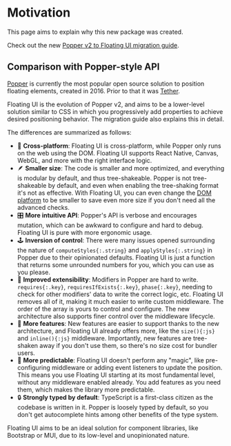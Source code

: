 # Motivation

This page aims to explain why this new package was created.

Check out the new
[Popper v2 to Floating UI migration guide](/docs/migration).

## Comparison with Popper-style API

[Popper](https://popper.js.org) is currently the most popular
open source solution to position floating elements, created
in 2016. Prior to that it was
[Tether](https://tetherjs.dev/docs/welcome/).

Floating UI is the evolution of Popper v2, and aims to be a
lower-level solution similar to CSS in which you progressively
add properties to achieve desired positioning behavior. The
migration guide also explains this in detail.

The differences are summarized as follows:

- 📱 **Cross-platform**: Floating UI is cross-platform, while
  Popper only runs on the web using the DOM. Floating UI supports
  React Native, Canvas, WebGL, and more with the right interface
  logic.
- 🪶 **Smaller size**: The code is smaller and more optimized,
  and everything is modular by default, and thus tree-shakeable.
  Popper is not tree-shakeable by default, and even when enabling
  the tree-shaking format it's not as effective. With Floating
  UI, you can even change the [DOM platform](/docs/platform) to
  be smaller to save even more size if you don't need all the
  advanced checks.
- 🎛️ **More intuitive API**: Popper's API is verbose and
  encourages mutation, which can be awkward to configure and hard
  to debug. Floating UI is pure with more ergonomic usage.
- 🕹️ **Inversion of control**: There were many issues opened
  surrounding the nature of `computeStyles{:.string}` and
  `applyStyles{:.string}` in Popper due to their opinionated
  defaults. Floating UI is just a function that returns some
  unrounded numbers for you, which you can use as you please.
- 💪 **Improved extensibility**: Modifiers in Popper are hard to
  write. `requires{:.key}`, `requiresIfExists{:.key}`,
  `phase{:.key}`, needing to check for other modifiers' data to
  write the correct logic, etc. Floating UI removes all of it,
  making it much easier to write custom middleware. The order of
  the array is yours to control and configure. The new
  architecture also supports finer control over the middleware
  lifecycle.
- 💎 **More features**: New features are easier to support thanks
  to the new architecture, and Floating UI already offers more,
  like the `size(){:js}` and `inline(){:js}` middleware.
  Importantly, new features are tree-shaken away if you don't use
  them, so there's no size cost for bundler users.
- 🔮 **More predictable**: Floating UI doesn't perform any
  "magic", like pre-configuring middleware or adding event
  listeners to update the position. This means you use Floating
  UI starting at its most fundamental level, without any
  middleware enabled already. You add features as you need them,
  which makes the library more predictable.
- 🔒 **Strongly typed by default**: TypeScript is a first-class
  citizen as the codebase is written in it. Popper is loosely
  typed by default, so you don't get autocomplete hints among
  other benefits of the type system.

Floating UI aims to be an ideal solution for component libraries,
like Bootstrap or MUI, due to its low-level and unopinionated
nature.

